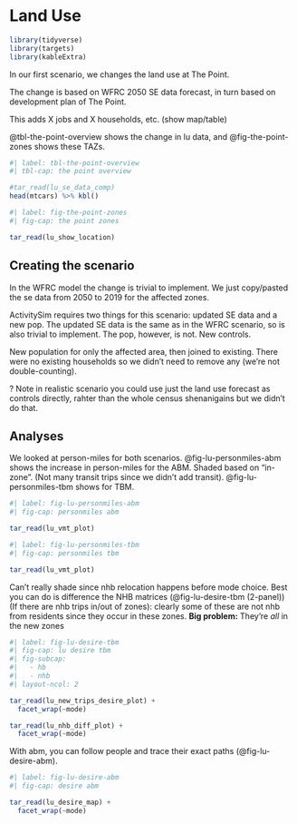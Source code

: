 # Land Use {#sec-landuse}

```r
library(tidyverse)
library(targets)
library(kableExtra)
```

In our first scenario, we changes the land use at The Point.

The change is based on WFRC 2050 SE data forecast, in turn based on development plan of The Point.

This adds X jobs and X households, etc. (show map/table)

@tbl-the-point-overview shows the change in lu data, and @fig-the-point-zones shows these TAZs.

```r
#| label: tbl-the-point-overview
#| tbl-cap: the point overview

#tar_read(lu_se_data_comp)
head(mtcars) %>% kbl()
```

```r
#| label: fig-the-point-zones
#| fig-cap: the point zones

tar_read(lu_show_location)
```

## Creating the scenario

In the WFRC model the change is trivial to implement.
We just copy/pasted the se data from 2050 to 2019 for the affected zones.

ActivitySim requires two things for this scenario: updated SE data and a new pop.
The updated SE data is the same as in the WFRC scenario, so is also trivial to implement.
The pop, however, is not.
New controls.

New population for only the affected area, then joined to existing.
There were no existing households so we didn't need to remove any (we're not double-counting).

? Note in realistic scenario you could use just the land use forecast as controls directly, rahter than the whole census shenanigains but we didn't do that.

## Analyses

We looked at person-miles for both scenarios.
@fig-lu-personmiles-abm shows the increase in person-miles for the ABM.
Shaded based on "in-zone".
(Not many transit trips since we didn't add transit).
@fig-lu-personmiles-tbm shows for TBM.

```r
#| label: fig-lu-personmiles-abm
#| fig-cap: personmiles abm

tar_read(lu_vmt_plot)
```

```r
#| label: fig-lu-personmiles-tbm
#| fig-cap: personmiles tbm

tar_read(lu_vmt_plot)
```

Can't really shade since nhb relocation happens before mode choice.
Best you can do is difference the NHB matrices (@fig-lu-desire-tbm (2-panel)) (If there are nhb trips in/out of zones): clearly some of these are not nhb from residents since they occur in these zones.
**Big problem:** They're *all* in the new zones

```r
#| label: fig-lu-desire-tbm
#| fig-cap: lu desire tbm
#| fig-subcap: 
#|   - hb
#|   - nhb
#| layout-ncol: 2

tar_read(lu_new_trips_desire_plot) +
  facet_wrap(~mode)

tar_read(lu_nhb_diff_plot) +
  facet_wrap(~mode)
```

With abm, you can follow people and trace their exact paths (@fig-lu-desire-abm).

```r
#| label: fig-lu-desire-abm
#| fig-cap: desire abm

tar_read(lu_desire_map) +
  facet_wrap(~mode)
```
